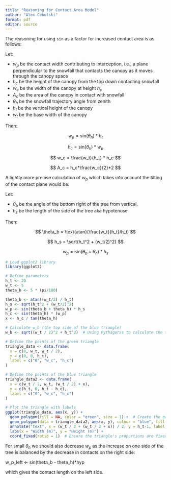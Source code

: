 ```yaml
---
title: "Reasoning for Contact Area Model"
author: "Alex Cebulski"
format: pdf
editor: source
---
```


The reasoning for using `sin` as a factor for increased contact area is as follows:

Let:

-   $w_p$ be the contact width contributing to interception, i.e., a plane perpendicular to the snowfall that contacts the canopy as it moves through the canopy space
-   $h_c$ be the height of the canopy from the top down contacting snowfall 
-   $w_c$ be the width of the canopy at height $h_c$
-   $A_c$ be the area of the canopy in contact with snowfall
-   $\theta_h$ be the snowfall trajectory angle from zenith
-   $h_t$ be the vertical height of the canopy 
-   $w_t$ be the base width of the canopy

Then:

$$
w_p = \text{sin}(\theta_h) * h_t
$$

$$
h_c = \text{sin}(\theta_h) * w_p
$$

$$
w_c = \frac{w_t}{h_t} * h_c
$$

$$
A_c = h_c*\frac{w_c}{2}*2
$$

A lightly more precise calculation of $w_p$ which takes into account the tilting of the contact plane would be:

Let:

  - $\theta_b$ be the angle of the bottom right of the tree from vertical. 
  - $h_s$ be the length of the side of the tree aka hypotenuse 

Then:

$$
\theta_b = \text{atan}(\frac{w_t}{h_t}/h_t)
$$

$$
h_s = \sqrt{h_t^2 + (w_t/2)^2}
$$

$$
w_p = \text{sin}(\theta_b+\theta_h)*h_s
$$

```r
# Load ggplot2 library
library(ggplot2)

# Define parameters
h_t <- 20
w_t <- 5
theta_h <- 5 * (pi/180)

theta_b <- atan((w_t/2) / h_t)
h_s <- sqrt(h_t^2 + (w_t/2)^2)
w_p <- sin(theta_b + theta_h) * h_s
h_c <- sin(theta_h) * (w_p)
x <- h_c / tan(theta_h)

# Calculate w_b (the top side of the blue triangle)
w_b <- sqrt((w_t / 2)^2 + h_t^2)  # Using Pythagoras to calculate the top side

# Define the points of the green triangle
triangle_data <- data.frame(
  x = c(0, w_t, w_t / 2),
  y = c(0, 0, h_t),
  label = c("0", "w_c", "h_c")
)

# Define the points of the blue triangle
triangle_data2 <- data.frame(
  x = c(w_t / 2, w_t, (w_t / 2) + x),
  y = c(h_t, 0, h_t - h_c),
  label = c("0", "w_c", "h_c")
)

# Plot the triangle with labels
ggplot(triangle_data, aes(x, y)) +
  geom_polygon(fill = NA, color = "green", size = 1) +  # Create the green triangle
  geom_polygon(data = triangle_data2, aes(x, y), colour = "blue", fill = NA) +  # Blue triangle
  annotate("text", x = (w_t / 2 + (w_t / 2 + x)) / 2, y = h_t-1, label = "w_p", size = 4, color = "blue") +
  labs(x = "Width (m)", y = "Height (m)") +
  coord_fixed(ratio = 1)  # Ensure the triangle's proportions are fixed


```

For small $\theta_h$ we should also decrease $w_p$ as the increase on one side of the tree is balanced by the decrease in contacts on the right side:

w_p_left <- sin(theta_b - theta_h)*hyp 

which gives the contact length on the left side.
